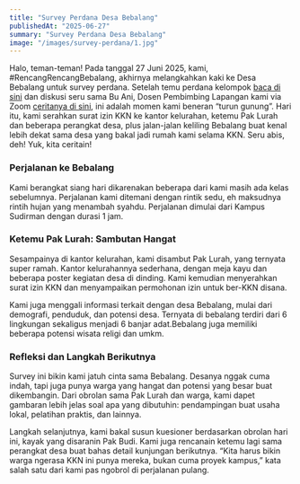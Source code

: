 ```yaml
---
title: "Survey Perdana Desa Bebalang"
publishedAt: "2025-06-27"
summary: "Survey Perdana Desa Bebalang"
image: "/images/survey-perdana/1.jpg"
---
```


Halo, teman-teman! Pada tanggal 27 Juni 2025, kami, #RencangRencangBebalang, akhirnya melangkahkan kaki ke Desa Bebalang untuk survey perdana. Setelah temu perdana kelompok [baca di sini](/blog/temu-perdana) dan diskusi seru sama Bu Ani, Dosen Pembimbing Lapangan kami via Zoom [ceritanya di sini](/blog/diskusi-perdana-dpl), ini adalah momen kami beneran “turun gunung”. Hari itu, kami serahkan surat izin KKN ke kantor kelurahan, ketemu Pak Lurah dan beberapa perangkat desa, plus jalan-jalan keliling Bebalang buat kenal lebih dekat sama desa yang bakal jadi rumah kami selama KKN. Seru abis, deh! Yuk, kita ceritain!

### Perjalanan ke Bebalang

Kami berangkat siang hari dikarenakan beberapa dari kami masih ada kelas sebelumnya. Perjalanan kami ditemani dengan rintik sedu, eh maksudnya rintih hujan yang menambah syahdu. Perjalanan dimulai dari Kampus Sudirman dengan durasi 1 jam.

### Ketemu Pak Lurah: Sambutan Hangat

Sesampainya di kantor kelurahan, kami disambut Pak Lurah, yang ternyata super ramah. Kantor kelurahannya sederhana, dengan meja kayu dan beberapa poster kegiatan desa di dinding. Kami kemudian menyerahkan surat izin KKN dan menyampaikan permohonan izin untuk ber-KKN disana.

Kami juga menggali informasi terkait dengan desa Bebalang, mulai dari demografi, penduduk, dan potensi desa. Ternyata di bebalang terdiri dari 6 lingkungan sekaligus menjadi 6 banjar adat.Bebalang juga memiliki beberapa potensi wisata religi dan umkm.

### Refleksi dan Langkah Berikutnya

Survey ini bikin kami jatuh cinta sama Bebalang. Desanya nggak cuma indah, tapi juga punya warga yang hangat dan potensi yang besar buat dikembangin. Dari obrolan sama Pak Lurah dan warga, kami dapet gambaran lebih jelas soal apa yang dibutuhin: pendampingan buat usaha lokal, pelatihan praktis, dan lainnya.

Langkah selanjutnya, kami bakal susun kuesioner berdasarkan obrolan hari ini, kayak yang disaranin Pak Budi. Kami juga rencanain ketemu lagi sama perangkat desa buat bahas detail kunjungan berikutnya. “Kita harus bikin warga ngerasa KKN ini punya mereka, bukan cuma proyek kampus,” kata salah satu dari kami pas ngobrol di perjalanan pulang.
